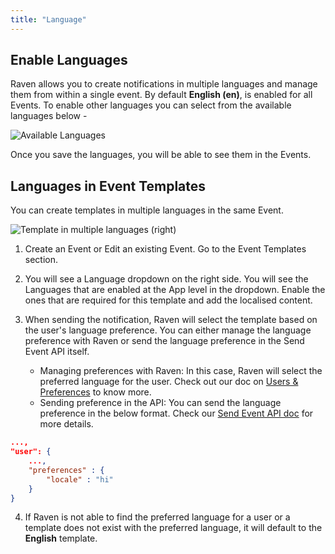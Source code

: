 ```yaml
---
title: "Language"
---
```


## Enable Languages

Raven allows you to create notifications in multiple languages and manage them
from within a single event. By default **English (en)**, is enabled for all
Events. To enable other languages you can select from the available languages
below -

![Available Languages](/images/available-languages.png)

Once you save the languages, you will be able to see them in the Events.

## Languages in Event Templates

You can create templates in multiple languages in the same Event.

![Template in multiple languages (right)](/images/template-multiple-languages.png)

1. Create an Event or Edit an existing Event. Go to the Event Templates section.

2. You will see a Language dropdown on the right side. You will see the
   Languages that are enabled at the App level in the dropdown. Enable the ones
   that are required for this template and add the localised content.

3. When sending the notification, Raven will select the template based on the
   user's language preference. You can either manage the language preference
   with Raven or send the language preference in the Send Event API itself.

   - Managing preferences with Raven: In this case, Raven will select the
     preferred language for the user. Check out our doc on
     [Users & Preferences](/platform/users) to know more.
   - Sending preference in the API: You can send the language preference in the
     below format. Check our [Send Event API doc](/api-reference/send-event) for
     more details.

```json Raven Configuration
...,
"user": {
    ...,
    "preferences" : {
        "locale" : "hi"
    }
}
```

4. If Raven is not able to find the preferred language for a user or a template
   does not exist with the preferred language, it will default to the
   **English** template.
